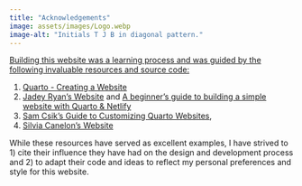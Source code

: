 ```yaml
---
title: "Acknowledgements"
image: assets/images/Logo.webp
image-alt: "Initials T J B in diagonal pattern."
---
```


[Building this website was a learning process and was guided by the following invaluable resources and source code:]{.underline}

1. [Quarto - Creating a Website](https://quarto.org/docs/websites/)
2. [Jadey Ryan's Website](https://jadeyryan.com/) and [A beginner’s guide to building a simple website with Quarto & Netlify](https://jadeyryan.com/blog/2024-02-19_beginner-quarto-netlify/)
3. [Sam Csik's Guide to Customizing Quarto Websites](https://ucsb-meds.github.io/customizing-quarto-websites/#/title-slide), 
4. [Silvia Canelon's Website](https://silviacanelon.com/) 

While these resources have served as excellent examples, I have strived to 1) cite their influence they have had on the design and development process and 2) to adapt their code and ideas to reflect my personal preferences and style for this website. 